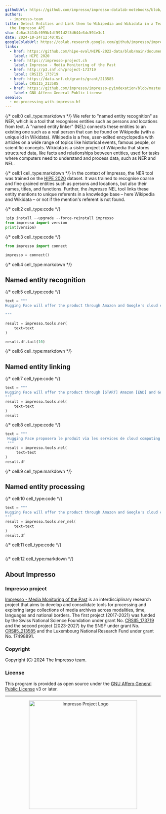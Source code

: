 ```yaml
---
githubUrl: https://github.com/impresso/impresso-datalab-notebooks/blob/main/annotate/NE-processing_ImpressoAPI.ipynb
authors:
  - impresso-team
title: Detect Entities and Link them to Wikipedia and Wikidata in a Text through
  the Impresso API
sha: 4b6ac3414bf095b1df591d2f3d644e3dc594e3c1
date: 2024-10-24T12:40:05Z
googleColabUrl: https://colab.research.google.com/github/impresso/impresso-datalab-notebooks/blob/main/entity/NE-processing_with_ImpressoAPI.ipynb
links:
  - href: https://github.com/hipe-eval/HIPE-2022-data/blob/main/documentation/README-hipe2020.md
    label: HIPE 2020
  - href: https://impresso-project.ch
    label: Impresso - Media Monitoring of the Past
  - href: http://p3.snf.ch/project-173719
    label: CRSII5_173719
  - href: https://data.snf.ch/grants/grant/213585
    label: CRSII5_213585
  - href: https://github.com/impresso/impresso-pyindexation/blob/master/LICENSE
    label: GNU Affero General Public License
seealso:
  - ne-processing-with-impresso-hf
---
```


{/* cell:0 cell_type:markdown */}
We refer to "named entity recognition" as NER, which is a tool that recognises entities such as persons and locations from text. A "named entity linker" (NEL) connects these entities to an existing one such as a real person that can be found on Wikipedia (with a unique id in Wikidata). Wikipedia is a free, user-edited encyclopedia with articles on a wide range of topics like historical events, famous people, or scientific concepts. Wikidata is a sister project of Wikipedia that stores structured data, like facts and relationships between entities, used for tasks where computers need to understand and process data, such as NER and NEL.


{/* cell:1 cell_type:markdown */}
In the context of Impresso, the NER tool was trained on the [HIPE 2020](https://github.com/hipe-eval/HIPE-2022-data/blob/main/documentation/README-hipe2020.md) dataset. It was trained to recognise coarse and fine grained entities such as persons and locations, but also their names, titles, and functions. Further, the _Impresso_ NEL tool links these entity mentions to unique referents in a knowledge base – here Wikipedia and Wikidata – or not if the mention's referent is not found.

{/* cell:2 cell_type:code */}
```python
!pip install --upgrade --force-reinstall impresso
from impresso import version
print(version)
```

{/* cell:3 cell_type:code */}
```python
from impresso import connect

impresso = connect()
```

{/* cell:4 cell_type:markdown */}
## Named entity recognition

{/* cell:5 cell_type:code */}
```python
text = """
Hugging Face will offer the product through Amazon and Google's cloud computing services for $1 per hour and on Digital Ocean, a specialty cloud computing company. Companies will also be able to download the Hugging Face offering to run in their own data centers.

"""

result = impresso.tools.ner(
    text=text
)

result.df.tail(10)

```

{/* cell:6 cell_type:markdown */}
## Named entity linking

{/* cell:7 cell_type:code */}
```python
text = """
Hugging Face will offer the product through [START] Amazon [END] and Google's cloud computing services for $1 per hour and on Digital Ocean, a specialty cloud computing company. Companies will also be able to download the Hugging Face offering to run in their own data centers.
"""
result = impresso.tools.nel(
    text=text
)
result
```

{/* cell:8 cell_type:code */}
```python
text = """
 Hugging Face proposera le produit via les services de cloud computing d'[START] Amazon [END] et de Google pour 1 dollar par heure, ainsi que sur Digital Ocean, une entreprise spécialisée dans le cloud computing. Les entreprises pourront également télécharger l'offre de Hugging Face pour l'exécuter dans leurs propres centres de données.
 """
result = impresso.tools.nel(
     text=text
)
result.df
```

{/* cell:9 cell_type:markdown */}
## Named entity processing

{/* cell:10 cell_type:code */}
```python
text = """
Hugging Face will offer the product through Amazon and Google's cloud computing services for $1 per hour and on Digital Ocean, a specialty cloud computing company. Companies will also be able to download the Hugging Face offering to run in their own data centers.
"""
result = impresso.tools.ner_nel(
    text=text
)
result.df
```

{/* cell:11 cell_type:code */}
```python

```

{/* cell:12 cell_type:markdown */}

## About Impresso

### Impresso project

[Impresso - Media Monitoring of the Past](https://impresso-project.ch) is an
interdisciplinary research project that aims to develop and consolidate tools for
processing and exploring large collections of media archives across modalities, time,
languages and national borders. The first project (2017-2021) was funded by the Swiss
National Science Foundation under grant
No. [CRSII5_173719](http://p3.snf.ch/project-173719) and the second project (2023-2027)
by the SNSF under grant No. [CRSII5_213585](https://data.snf.ch/grants/grant/213585)
and the Luxembourg National Research Fund under grant No. 17498891.

### Copyright

Copyright (C) 2024 The Impresso team.

### License

This program is provided as open source under
the [GNU Affero General Public License](https://github.com/impresso/impresso-pyindexation/blob/master/LICENSE)
v3 or later.

---

<p align="center">
  <img src="https://github.com/impresso/impresso.github.io/blob/master/assets/images/3x1--Yellow-Impresso-Black-on-White--transparent.png?raw=true" width="350" alt="Impresso Project Logo"/>
</p>

